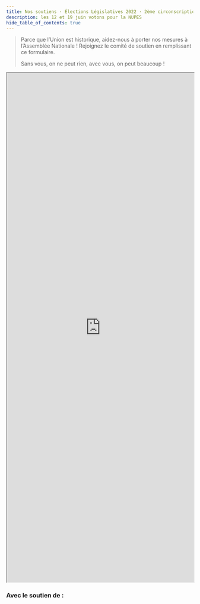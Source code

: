```yaml
---
title: Nos soutiens · Élections Législatives 2022 · 2ème circonscription des Côtes d'Armor
description: les 12 et 19 juin votons pour la NUPES
hide_table_of_contents: true
---
```



> Parce que l’Union est historique, aidez-nous à porter nos mesures à l’Assemblée Nationale !
> Rejoignez le comité de soutien en remplissant ce formulaire.
>
> Sans vous, on ne peut rien, avec vous, on peut beaucoup !

<iframe
  src="https://framaforms.org/comite-de-soutien-1653379214"
  width="100%"
  height="1370"
  border="0"
></iframe>

### Avec le soutien de :

<LogoSoup />

